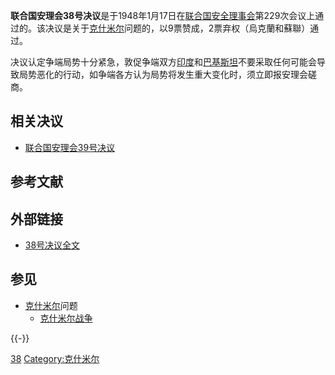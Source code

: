 {{Infobox UN resolution
|number = 38
|organ = SC
|year = 1948年
|date = 1月17日
|meeting = 229
|code = S/RES/38
|document = http://www.un.org/zh/documents/view_doc.asp?symbol=S/RES/38(1948)
|for = 9
|abstention = 2
|against = 0
|subject = [[克什米尔|克什米尔]]问题
|result = 通过
|image = 
|caption = 
}}

'''联合国安理会38号决议'''是于1948年1月17日在[[联合国安全理事会|联合国安全理事会]]第229次会议上通过的。该决议是关于[[克什米尔|克什米尔]]问题的，以9票赞成，2票弃权（烏克蘭和蘇聯）通过。

决议认定争端局势十分紧急，敦促争端双方[[印度|印度]]和[[巴基斯坦|巴基斯坦]]不要采取任何可能会导致局势恶化的行动，如争端各方认为局势将发生重大变化时，须立即报安理会磋商。

== 相关决议 ==
* [[联合国安理会39号决议|联合国安理会39号决议]]

== 参考文献 ==
{{Reflist}}

== 外部链接 ==
* [http://daccessdds.un.org/doc/RESOLUTION/GEN/NR0/047/92/IMG/NR004792.pdf?OpenElement 38号决议全文]{{dead link|date=2018年4月 |bot=InternetArchiveBot |fix-attempted=yes }}

== 参见 ==
{{Portal box|联合国}}
* [[克什米尔|克什米尔]]问题
** [[克什米尔战争|克什米尔战争]]

{{-}}
{{UNSCR 1948}}

[[Category:1948年聯合國安全理事會決議|38]]
[[Category:克什米尔|Category:克什米尔]]

{{UN-stub}}